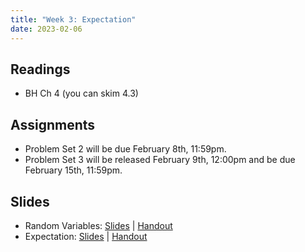 ```yaml
---
title: "Week 3: Expectation"
date: 2023-02-06
---
```



## Readings 

- BH Ch 4 (you can skim 4.3)

## Assignments

- Problem Set 2 will be due February 8th, 11:59pm.
- Problem Set 3 will be released February 9th, 12:00pm and be due February 15th, 11:59pm.  


## Slides

- Random Variables: [Slides](/files/slides/03_variables.pdf) | [Handout](/files/slides/03_variables_handout.pdf)
- Expectation: [Slides](/files/slides/04_expectation.pdf) | [Handout](/files/slides/04_expectation_handout.pdf)
